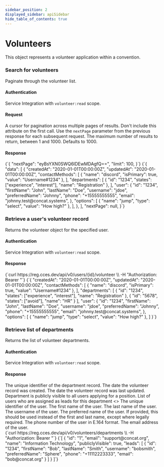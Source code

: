 ```yaml
---
sidebar_position: 2
displayed_sidebar: apiSidebar
hide_table_of_contents: true
---
```



# Volunteers

<splitColumn>
  <div>
    This object represents a volunteer application within a convention. 
  </div>
  <restList>
    <restElement method='POST' path='/api/v0/volunteers/search' anchor='search-for-volunteers' />
    <restElement method='GET' path='/api/v0/users/{id}/volunteer' anchor='retrieve-a-users-volunteer-record' />
    <restElement method='GET' path='/api/v0/volunteers/departments' anchor='retrieve-list-of-departments' />
  </restList>
</splitColumn>

### Search for volunteers
<splitColumn>
  <div>
    <p>Paginate through the volunteer list.</p>
    <h4>Authentication</h4>
    <div>
      <link to="/docs/api/gettingstarted/oauth">Service Integration</link> with <code>volunteer:read</code> scope.
    </div>
    <div style={{ marginBottom: '1.5rem' }} />
    <h4>Request</h4>
    <attribute id="su-nextPage" name="nextPage" type="string" optional>
      A cursor for pagination across multiple pages of results. Don't include this attribute on the first call. Use the <code>nextPage</code> parameter from the previous response for each subsequent request.
    </attribute>
    <attribute id="su-limit" name="limit" type="number" optional>
      The maximum number of results to return, between 1 and 1000. Defaults to 1000.
    </attribute>
    <div style={{ marginBottom: '1.5rem' }} />
    <h4>Response</h4>
    <VolunteerModel />
  </div>
  <div>
    <exampleBox method='GET' header='/api/v0/users/:id/volunteer' headerSubText='cURL'>
            {`{
  "nextPage": "eyBsYXN0SWQ6IDEwMDAgfQ==",
  "limit": 100,
}`}
    </exampleBox>
    <exampleBox header='Response' headerSubText='application/json'>
      {`{
  "data": [
    {
      "createdAt": "2020-01-01T00:00:00Z",
      "updatedAt": "2020-01-01T00:00:00Z",
      "contactMethods": [
        {
          "name": "discord",
          "isPrimary": true,
          "value": "Username#1234"
        },
      ],
      "departments": [
        {
          "id": "1234",
          "states": ["experience", "interest"],
          "name": "Registration"
        },
      ],
      "user": {
        "id": "1234",
        "firstName": "John",
        "lastName": "Doe",
        "username": "jdoe",
        "preferredName": "Johnny",
        "phone": "+15555555555",
        "email": "johnny.test@concat.systems",
      },
      "options": [
        {
          "name": "jump",
          "type": "select",
          "value": "How high?"
        },
      ],
    },
  ],
  "nextPage": null,
}`}
    </exampleBox>
  </div>
</splitColumn>

### Retrieve a user's volunteer record
<splitColumn>
  <div>
    <p>Returns the volunteer object for the specified user.</p>
    <h4>Authentication</h4>
    <div>
      <link to="/docs/api/gettingstarted/oauth">Service Integration</link> with <code>volunteer:read</code> scope.
    </div>
    <div style={{ marginBottom: '1.5rem' }} />
    <h4>Response</h4>
    <VolunteerModel />
  </div>
  <div>
    <exampleBox method='GET' header='/api/v0/users/:id/volunteer' headerSubText='cURL'>
      {`curl https://reg.cces.dev/api/v0/users/{id}/volunteer \\
  -H "Authorization: Bearer <token>"`}
    </exampleBox>
    <exampleBox header='Response' headerSubText='application/json'>
      {`{
  "createdAt": "2020-01-01T00:00:00Z",
  "updatedAt": "2020-01-01T00:00:00Z",
  "contactMethods": [
    {
      "name": "discord",
      "isPrimary": true,
      "value": "Username#1234"
    },
  ],
  "departments": [
    {
      "id": "1234",
      "states": ["experience", "interest"],
      "name": "Registration"
    },
    {
      "id": "5678",
      "states": ["avoid"],
      "name": "HR"
    }
  ],
  "user": {
    "id": "1234",
    "firstName": "John",
    "lastName": "Doe",
    "username": "jdoe",
    "preferredName": "Johnny",
    "phone": "+15555555555",
    "email": "johnny.test@concat.systems",
  },
  "options": [
    {
      "name": "jump",
      "type": "select",
      "value": "How high?"
    },
  ]
}`}
    </exampleBox>
  </div>
</splitColumn>

### Retrieve list of departments
<splitColumn>
  <div>
    <p>Returns the list of volunteer departments.</p>
    <h4>Authentication</h4>
    <div>
      <link to="/docs/api/gettingstarted/oauth">Service Integration</link> with <code>volunteer:read</code> scope.
    </div>
    <div style={{ marginBottom: '1.5rem' }} />
    <h4>Response</h4>
    <attribute id="ruvr-id" name="id" type="string" response>
      The unique identifier of the department record.
    </attribute>
    <attribute id="ruvr-email" name="name" type="string" response>
      The date the volunteer record was created.
    </attribute>
    <attribute id="ruvr-name" name="email" type="email" response>
      The date the volunteer record was last updated.
    </attribute>
    <attribute id="ruvr-publiclyVisible" name="publiclyVisible" type="boolean" response>
      Department is publicly visible to all users applying for a position.
    </attribute>
    <parentAttribute id="ruvr-leads" name="leads" type="Array of User" response>
      <span>List of users who are assigned as leads for this department</span>
      <>
        <attribute id="ruvr-usr-id" name="id" type="string" response>
          The unique identifier of the user.
        </attribute>
        <attribute id="ruvr-usr-firstName" name="firstName" type="string" response>
          The first name of the user.
        </attribute>
        <attribute id="ruvr-usr-lastName" name="lastName" type="string" response>
          The last name of the user.
        </attribute>
        <attribute id="ruvr-usr-username" name="username" type="string" response>
          The username of the user.
        </attribute>
        <attribute id="ruvr-usr-preferredName" name="preferredName" type="string" optional response>
          The preferred name of the user. If provided, this should be used instead of the first and last name, except where legally required.
        </attribute>
        <attribute id="ruvr-usr-phone" name="phone" type="string" response>
          The phone number of the user in E.164 format.
        </attribute>
        <attribute id="ruvr-usr-email" name="email" type="string" response>
          The email address of the user.
        </attribute>
      </>
    </parentAttribute>
  </div>
  <div>
    <exampleBox method='GET' header='/api/v0/volunteers/departments' headerSubText='cURL'>
      {`curl https://reg.cces.dev/api/v0/volunteers/departments \\
  -H "Authorization: Bearer <token>"`}
    </exampleBox>
    <exampleBox header='Response' headerSubText='application/json'>
      {`[
  {
    "id": "1",
    "email": "support@concat.org",
    "name": "Information Technology",
    "publiclyVisible": true,
    "leads": [
      {
        "id": "1234",
        "firstName": "Bob",
        "lastName": "Smith",
        "username": "bobsmith",
        "preferredName": "Sphere",
        "phone": "+11112223333",
        "email": "bob@concat.org"
      }
    ]
  }
]`}
    </exampleBox>
  </div>
</splitColumn>
